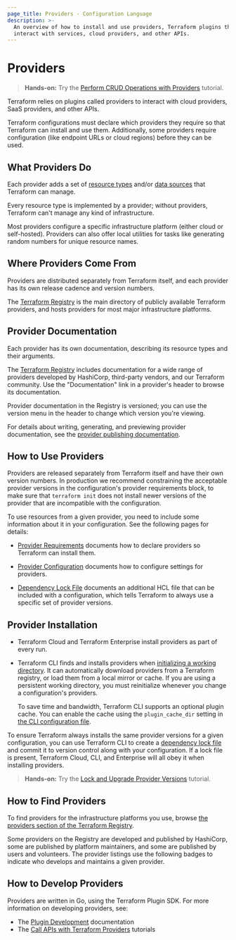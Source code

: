 ```yaml
---
page_title: Providers - Configuration Language
description: >-
  An overview of how to install and use providers, Terraform plugins that
  interact with services, cloud providers, and other APIs.
---
```


# Providers

> **Hands-on:** Try the [Perform CRUD Operations with Providers](/terraform/tutorials/configuration-language/provider-use?utm_source=WEBSITE&utm_medium=WEB_IO&utm_offer=ARTICLE_PAGE&utm_content=DOCS) tutorial.

Terraform relies on plugins called providers to interact with cloud providers,
SaaS providers, and other APIs.

Terraform configurations must declare which providers they require so that
Terraform can install and use them. Additionally, some providers require
configuration (like endpoint URLs or cloud regions) before they can be used.

## What Providers Do

Each provider adds a set of [resource types](/terraform/language/resources)
and/or [data sources](/terraform/language/data-sources) that Terraform can
manage.

Every resource type is implemented by a provider; without providers, Terraform
can't manage any kind of infrastructure.

Most providers configure a specific infrastructure platform (either cloud or
self-hosted). Providers can also offer local utilities for tasks like
generating random numbers for unique resource names.

## Where Providers Come From

Providers are distributed separately from Terraform itself, and each provider
has its own release cadence and version numbers.

The [Terraform Registry](https://registry.terraform.io/browse/providers)
is the main directory of publicly available Terraform providers, and hosts
providers for most major infrastructure platforms.

## Provider Documentation

Each provider has its own documentation, describing its resource
types and their arguments.

The [Terraform Registry](https://registry.terraform.io/browse/providers)
includes documentation for a wide range of providers developed by HashiCorp, third-party vendors, and our Terraform community. Use the
"Documentation" link in a provider's header to browse its documentation.

Provider documentation in the Registry is versioned; you can use the version
menu in the header to change which version you're viewing.

For details about writing, generating, and previewing provider documentation,
see the [provider publishing documentation](/terraform/registry/providers/docs).

## How to Use Providers

Providers are released separately from Terraform itself and have their own version numbers. In production we recommend constraining the acceptable provider versions in the configuration's provider requirements block, to make sure that `terraform init` does not install newer versions of the provider that are incompatible with the configuration.

To use resources from a given provider, you need to include some information
about it in your configuration. See the following pages for details:

- [Provider Requirements](/terraform/language/providers/requirements)
  documents how to declare providers so Terraform can install them.

- [Provider Configuration](/terraform/language/providers/configuration)
  documents how to configure settings for providers.

- [Dependency Lock File](/terraform/language/files/dependency-lock)
  documents an additional HCL file that can be included with a configuration,
  which tells Terraform to always use a specific set of provider versions.

## Provider Installation

- Terraform Cloud and Terraform Enterprise install providers as part of every run.

- Terraform CLI finds and installs providers when
  [initializing a working directory](/terraform/cli/init). It can
  automatically download providers from a Terraform registry, or load them from
  a local mirror or cache. If you are using a persistent working directory, you
  must reinitialize whenever you change a configuration's providers.

  To save time and bandwidth, Terraform CLI supports an optional plugin
  cache. You can enable the cache using the `plugin_cache_dir` setting in
  [the CLI configuration file](/terraform/cli/config/config-file).

To ensure Terraform always installs the same provider versions for a given
configuration, you can use Terraform CLI to create a
[dependency lock file](/terraform/language/files/dependency-lock)
and commit it to version control along with your configuration. If a lock file
is present, Terraform Cloud, CLI, and Enterprise will all obey it when
installing providers.

> **Hands-on:** Try the [Lock and Upgrade Provider Versions](/terraform/tutorials/configuration-language/provider-versioning?utm_source=WEBSITE&utm_medium=WEB_IO&utm_offer=ARTICLE_PAGE&utm_content=DOCS) tutorial.

## How to Find Providers

To find providers for the infrastructure platforms you use, browse
[the providers section of the Terraform Registry](https://registry.terraform.io/browse/providers).

Some providers on the Registry are developed and published by HashiCorp, some
are published by platform maintainers, and some are published by users and
volunteers. The provider listings use the following badges to indicate who
develops and maintains a given provider.

<ProviderTable />
<p></p>

## How to Develop Providers

Providers are written in Go, using the Terraform Plugin SDK. For more
information on developing providers, see:

- The [Plugin Development](/terraform/plugin) documentation
- The [Call APIs with Terraform Providers](/terraform/tutorials/providers-plugin-framework?utm_source=WEBSITE&utm_medium=WEB_IO&utm_offer=ARTICLE_PAGE&utm_content=DOCS) tutorials
